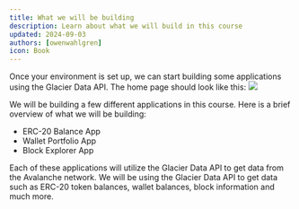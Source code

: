 ```yaml
---
title: What we will be building
description: Learn about what we will build in this course
updated: 2024-09-03
authors: [owenwahlgren]
icon: Book
---
```


Once your environment is set up, we can start building some applications using the Glacier Data API. The home page should look like this:
![](/course-images/glacier/preview.png)

We will be building a few different applications in this course. Here is a brief overview of what we will be building:

- ERC-20 Balance App
- Wallet Portfolio App
- Block Explorer App

Each of these applications will utilize the Glacier Data API to get data from the Avalanche network. We will be using the Glacier Data API to get data such as ERC-20 token balances, wallet balances, block information and much more.